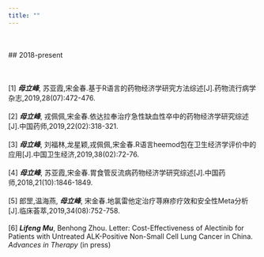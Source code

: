 ```yaml
---
title: ""
---
```

<br/><br/>
## 2018-present

<br/><br/>
[1] **_母立峰_**, 苏亚霞,宋金春.基于R语言的药物经济学研究方法综述[J].药物流行病学杂志,2019,28(07):472-476.
<br/><br/>
[2] **_母立峰_**, 戎佩佩,宋金春.依达拉奉治疗急性缺血性卒中的药物经济学研究综述[J].中国药师,2019,22(02):318-321.
<br/><br/>
[3] **_母立峰_**, 刘福林,龙星颖,戎佩佩,宋金春.R语言heemod包在卫生经济学评价中的应用[J].中国卫生经济,2019,38(02):72-76.
<br/><br/>
[4] **_母立峰_**, 苏亚霞,宋金春.胃食管反流病药物经济学研究综述[J].中国药师,2018,21(10):1846-1849.
<br/><br/>
[5] 郎罡,温海燕, **_母立峰_**, 宋金春.地氯雷他定治疗荨麻疹疗效和安全性Meta分析[J].临床荟萃,2019,34(08):752-758.
<br/><br/>
[6] **_Lifeng Mu_**, Benhong Zhou. Letter: Cost-Effectiveness of Alectinib for Patients with Untreated ALK-Positive Non-Small Cell Lung Cancer in China. _Advances in Therapy_ (in press)

